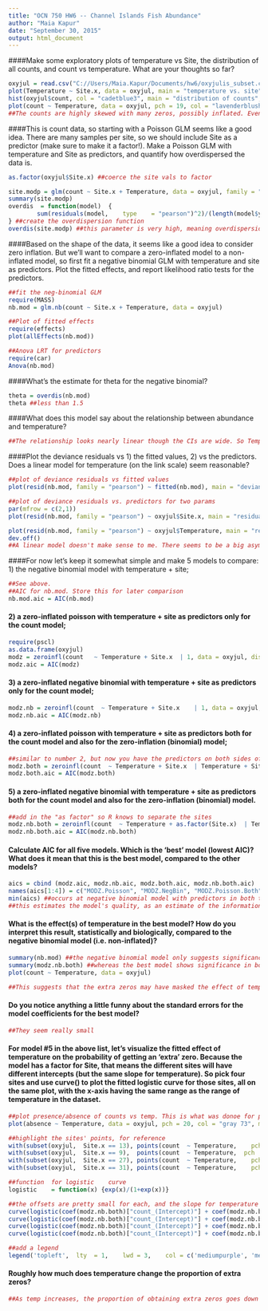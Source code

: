 ```yaml
---
title: "OCN 750 HW6 -- Channel Islands Fish Abundance"
author: "Maia Kapur"
date: "September 30, 2015"
output: html_document
---
```

####Make some exploratory plots of temperature vs Site, the distribution of all counts, and count vs temperature. What are your thoughts so far?

```r
oxyjul = read.csv("C://Users/Maia.Kapur/Documents/hw6/oxyjulis_subset.csv")
plot(Temperature ~ Site.x, data = oxyjul, main = "temperature vs. site", pch = 19, col = "darkorange1", col.main = "darkorange1")
hist(oxyjul$count, col = "cadetblue3", main = "distribution of counts", col.main = "cadetblue3")
plot(count ~ Temperature, data = oxyjul, pch = 19, col = "lavenderblush3", main = "Oxyjulis count vs temp", col.main = "lavenderblush3")
##The counts are highly skewed with many zeros, possibly inflated. Even without the zeros there doesn't seem to be a big trend between count and temperature. There seem to be some slight trends amongst the two groups of sites. So...this is tricky.
```
####This is count data, so starting with a Poisson GLM seems like a good idea. There are many samples per site, so we should include Site as a predictor (make sure to make it a factor!). Make a Poisson GLM with temperature and Site as predictors, and quantify how overdispersed the data is. 

```r
as.factor(oxyjul$Site.x) ##coerce the site vals to factor
```
```r
site.modp = glm(count ~ Site.x + Temperature, data = oxyjul, family = "poisson") ##generate your poisson glm
summary(site.modp)
overdis  = function(model)	{
		sum(residuals(model,	type	= "pearson")^2)/(length(model$y) - length(model$coefficients))
} ##create the overdispersion function
overdis(site.modp) ##this parameter is very high, meaning overdispersion is low
```
####Based on the shape of the data, it seems like a good idea to consider zero inflation. But we'll want to compare a zero-inflated model to a non-inflated model, so first fit a negative binomial GLM with temperature and site as predictors. Plot the fitted effects, and report likelihood ratio tests for the predictors.

```r
##fit the neg-binomial GLM
require(MASS)
nb.mod = glm.nb(count ~ Site.x + Temperature, data = oxyjul)

##Plot of fitted effects
require(effects)
plot(allEffects(nb.mod))

##Anova LRT for predictors
require(car)
Anova(nb.mod)
```
####What's the estimate for theta for the negative binomial?
```r
theta = overdis(nb.mod)
theta ##less than 1.5
```
####What does this model say about the relationship between abundance and temperature?
```r
##The relationship looks nearly linear though the CIs are wide. So Temperature is somewhat positively correlated with the model, which isn't greatly overdispersed.
```
####Plot the deviance residuals vs 1) the fitted values, 2) vs the predictors. Does a linear model for temperature (on the link scale) seem reasonable?
```r
##plot of deviance residuals vs fitted values
plot(resid(nb.mod, family = "pearson") ~ fitted(nb.mod), main = "deviance residuals vs fitted values", pch = 19, col = "indianred2", col.main = "indianred2")

##plot of deviance residuals vs. predictors for two params
par(mfrow = c(2,1))
plot(resid(nb.mod, family = "pearson") ~ oxyjul$Site.x, main = "residuals vs site", pch = 19, col = "indianred3", col.main = "indianred3", ylab = "pearson residuals", xlab = "site")

plot(resid(nb.mod, family = "pearson") ~ oxyjul$Temperature, main = "residuals vs temperature", pch = 19, col = "indianred4", col.main = "indianred4",  ylab = "pearson residuals", xlab = "temp")
dev.off()
##A linear model doesn't make sense to me. There seems to be a big asymptote/gap in the data and the residuals show a slight negative trend as predictors increase.
```
####For now let's keep it somewhat simple and make 5 models to compare: 1) the negative binomial model with temperature + site;

```r
##See above. 
##AIC for nb.mod. Store this for later comparison
nb.mod.aic = AIC(nb.mod)
```
#### 2) a zero-inflated poisson with temperature + site as predictors only for the count model;

```r
require(pscl)
as.data.frame(oxyjul)
modz = zeroinfl(count	~ Temperature + Site.x	| 1, data = oxyjul,	dist	= "poisson")
modz.aic = AIC(modz)
```
#### 3) a zero-inflated negative binomial with temperature + site as predictors only for the count model; 

```r
modz.nb = zeroinfl(count  ~ Temperature + Site.x	| 1, data = oxyjul,	dist	= "negbin")
modz.nb.aic = AIC(modz.nb)
```
#### 4) a zero-inflated poisson with temperature + site as predictors both for the count model and also for the zero-inflation (binomial) model; 
```r
##similar to number 2, but now you have the predictors on both sides of the line, indicating them both for the poisson and binomial parts
modz.both = zeroinfl(count  ~ Temperature + Site.x	| Temperature + Site.x, data = oxyjul,	dist	= "poisson")
modz.both.aic = AIC(modz.both)
```
#### 5) a zero-inflated negative binomial with temperature + site as predictors both for the count model and also for the zero-inflation (binomial) model.
```r
##add in the "as factor" so R knows to separate the sites
modz.nb.both = zeroinfl(count  ~ Temperature + as.factor(Site.x)  | Temperature + as.factor(Site.x), data = oxyjul,	dist	= "negbin")
modz.nb.both.aic = AIC(modz.nb.both)
```
#### Calculate AIC for all five models. Which is the 'best' model (lowest AIC)? What does it mean that this is the best model, compared to the other models?
```r
aics = cbind (modz.aic, modz.nb.aic, modz.both.aic, modz.nb.both.aic)
names(aics[1:4]) = c("MODZ.Poisson", "MODZ.NegBin", "MODZ.Poisson.Both", "MODZ.NegBin.Both")
min(aics) ##occurs at negative binomial model with predictors in both the count model and binomial model.
##this estimates the model's quality, as an estimate of the information lost by using a given model. It also accounts for the complexity of the model in a sort of "tradeoff" between good-fit and overfitting. This model does the best job in minimizing unexplained data while being fairly simple. Normally we look for AICs under 10, I think.
```
#### What is the effect(s) of temperature in the best model? How do you interpret this result, statistically and biologically, compared to the negative binomial model (i.e. non-inflated)?
```r
summary(nb.mod) ##the negative binomial model only suggests significance for "site" upon the abundance
summary(modz.nb.both) ##whereas the best model shows significance in both the count model and zero-inflated binomial model. The effect is less significant and quite small in the former, however.
plot(count ~ Temperature, data = oxyjul)

##This suggests that the extra zeros may have masked the effect of temperature, which has as strong and significant effect without them.
```
#### Do you notice anything a little funny about the standard errors for the model coefficients for the best model?
```r
##They seem really small
```
#### For model #5 in the above list, let's visualize the fitted effect of temperature on the probability of getting an 'extra' zero. Because the model has a factor for Site, that means the different sites will have different intercepts (but the same slope for temperature). So pick four sites and use curve() to plot the fitted logistic curve for those sites, all on the same plot, with the x-axis having the same range as the range of temperature in the dataset. 
```r
##plot presence/absence of counts vs temp. This is what was donoe for possum absence vs. stags in lec 10.
plot(absence ~ Temperature, data = oxyjul, pch = 20, col = "gray 73", main = "Oxyjul. absence vs temperature", sub = "fitted zero-inflation lines for four sites", col.main = "mediumpurple1", col.sub = "mediumpurple")

##highlight the sites' points, for reference
with(subset(oxyjul,	 Site.x	== 13),	points(count  ~ Temperature,	pch	= 19,	col	= 'mediumpurple'))
with(subset(oxyjul,  Site.x	== 9),	points(count  ~ Temperature,  pch	= 19,	col = "mediumpurple2"))
with(subset(oxyjul,  Site.x	== 27),	points(count  ~ Temperature,	pch  = 19,	col = "mediumpurple3"))
with(subset(oxyjul,  Site.x	== 31),	points(count  ~ Temperature,	pch  = 19,	col = "mediumpurple4"))

##function  for	logistic	curve
logistic	= function(x) {exp(x)/(1+exp(x))}

##the offsets are pretty small for each, and the slope for temperature is minimal
curve(logistic(coef(modz.nb.both)["count_(Intercept)"] + coef(modz.nb.both)["count_as.factor(Site.x)13"] + coef(modz.nb.both)["zero_Temperature"] * x), add = TRUE, col = "mediumpurple",lwd = 3)
curve(logistic(coef(modz.nb.both)["count_(Intercept)"] + coef(modz.nb.both)["count_as.factor(Site.x)9"] + coef(modz.nb.both)["zero_Temperature"] * x), add = TRUE, col = "mediumpurple2",lwd = 3)
curve(logistic(coef(modz.nb.both)["count_(Intercept)"] + coef(modz.nb.both)["count_as.factor(Site.x)27"] + coef(modz.nb.both)["zero_Temperature"] * x), add = TRUE, col = "mediumpurple3",lwd = 3)
curve(logistic(coef(modz.nb.both)["count_(Intercept)"] + coef(modz.nb.both)["count_as.factor(Site.x)31"] + coef(modz.nb.both)["zero_Temperature"] * x), add = TRUE, col = "mediumpurple4", lwd = 3)

##add a legend
legend('topleft',  lty	= 1,	lwd	= 3,	col	= c('mediumpurple',	'mediumpurple2', 'mediumpurple3', 'mediumpurple4'),	legend	= c('Site 13', 'Site 9', 'Site 27', 'Site 31'))

```

#### Roughly how much does temperature change the proportion of extra zeros? 
```r
##As temp increases, the proportion of obtaining extra zeros goes down along with oxyjul abundance. In other words, at low temperatures you are more likely to have an extra zero and/or observe fewer oxyjul, by a factor of about 2% for each degree increase of temp. (The slope varies for each site, but I got this by taking ~0.5/22.)
```
